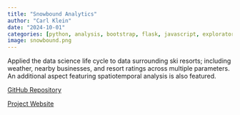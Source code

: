 ```yaml
---
title: "Snowbound Analytics"
author: "Carl Klein"
date: "2024-10-01"
categories: [python, analysis, bootstrap, flask, javascript, exploratory, quarto, plotly, machine-learning, data-mining, api, html, spatial-analysis, temporal-analysis]
image: snowbound.png
---
```


Applied the data science life cycle to data surrounding ski resorts; including weather, nearby businesses, and resort ratings across multiple parameters. An additional aspect featuring spatiotemporal analysis is also featured.

<a href="https://github.com/clickityKlein/snowbound">GitHub Repository</a>

<a href="https://snowbound-0fqq.onrender.com/">Project Website</a>
